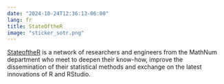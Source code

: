 ```yaml
---
date: "2024-10-24T12:36:13-06:00"
lang: fr
title: StateOftheR
image: "sticker_sotr.png"
---
```


[StateoftheR](https://stateofther.netlify.app/) is a network of researchers and engineers from the MathNum department who meet to deepen their know-how, improve the dissemination of their statistical methods and exchange on the latest innovations of R and RStudio.

## 
